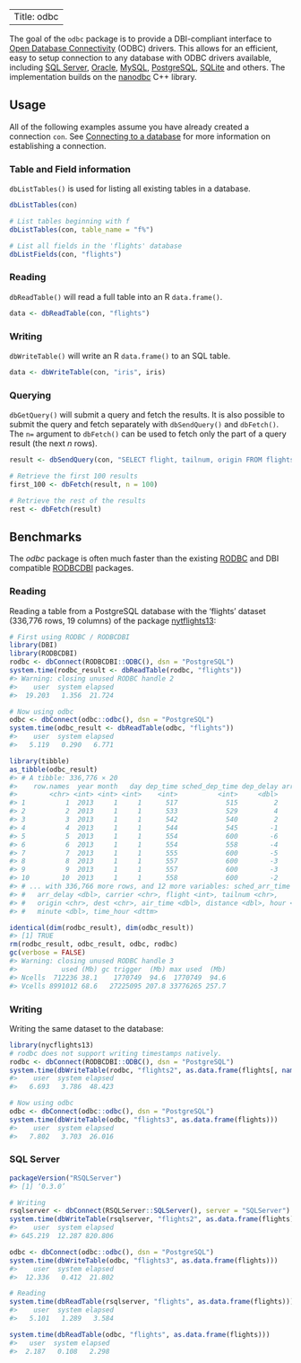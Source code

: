 
--- 
Title: odbc 
---

The goal of the `odbc` package is to provide a DBI-compliant interface to [Open Database Connectivity](https://msdn.microsoft.com/en-us/library/ms710252(v=vs.85).aspx) (ODBC) drivers. This allows for an efficient, easy to setup connection to any database with ODBC drivers available, including [SQL Server](https://www.microsoft.com/en-us/sql-server/), [Oracle](https://www.oracle.com/database), [MySQL](https://www.mysql.com/), [PostgreSQL](https://www.postgresql.org/), [SQLite](https://sqlite.org/) and others. The implementation builds on the [nanodbc](http://nanodbc.lexicalunit.com/) C++ library.

Usage
-----

All of the following examples assume you have already created a connection `con`. See [Connecting to a database](#connecting-to-a-database) for more information on establishing a connection.

### Table and Field information

`dbListTables()` is used for listing all existing tables in a database.

``` r
dbListTables(con)

# List tables beginning with f
dbListTables(con, table_name = "f%")

# List all fields in the 'flights' database
dbListFields(con, "flights")
```

### Reading

`dbReadTable()` will read a full table into an R `data.frame()`.

``` r
data <- dbReadTable(con, "flights")
```

### Writing

`dbWriteTable()` will write an R `data.frame()` to an SQL table.

``` r
data <- dbWriteTable(con, "iris", iris)
```

### Querying

`dbGetQuery()` will submit a query and fetch the results. It is also possible to submit the query and fetch separately with `dbSendQuery()` and `dbFetch()`. The `n=` argument to `dbFetch()` can be used to fetch only the part of a query result (the next *n* rows).

``` r
result <- dbSendQuery(con, "SELECT flight, tailnum, origin FROM flights ORDER BY origin")

# Retrieve the first 100 results
first_100 <- dbFetch(result, n = 100)

# Retrieve the rest of the results
rest <- dbFetch(result)
```

Benchmarks
----------

The *odbc* package is often much faster than the existing [RODBC](https://cran.r-project.org/package=RODBC) and DBI compatible [RODBCDBI](https://cran.r-project.org/package=RODBCDBI) packages.

### Reading

Reading a table from a PostgreSQL database with the 'flights' dataset (336,776 rows, 19 columns) of the package [nytflights13](https://github.com/hadley/nycflights13):

``` r
# First using RODBC / RODBCDBI
library(DBI)
library(RODBCDBI)
rodbc <- dbConnect(RODBCDBI::ODBC(), dsn = "PostgreSQL")
system.time(rodbc_result <- dbReadTable(rodbc, "flights"))
#> Warning: closing unused RODBC handle 2
#>    user  system elapsed 
#>  19.203   1.356  21.724

# Now using odbc
odbc <- dbConnect(odbc::odbc(), dsn = "PostgreSQL")
system.time(odbc_result <- dbReadTable(odbc, "flights"))
#>    user  system elapsed 
#>   5.119   0.290   6.771

library(tibble)
as_tibble(odbc_result)
#> # A tibble: 336,776 × 20
#>    row.names  year month   day dep_time sched_dep_time dep_delay arr_time
#>        <chr> <int> <int> <int>    <int>          <int>     <dbl>    <int>
#> 1          1  2013     1     1      517            515         2      830
#> 2          2  2013     1     1      533            529         4      850
#> 3          3  2013     1     1      542            540         2      923
#> 4          4  2013     1     1      544            545        -1     1004
#> 5          5  2013     1     1      554            600        -6      812
#> 6          6  2013     1     1      554            558        -4      740
#> 7          7  2013     1     1      555            600        -5      913
#> 8          8  2013     1     1      557            600        -3      709
#> 9          9  2013     1     1      557            600        -3      838
#> 10        10  2013     1     1      558            600        -2      753
#> # ... with 336,766 more rows, and 12 more variables: sched_arr_time <int>,
#> #   arr_delay <dbl>, carrier <chr>, flight <int>, tailnum <chr>,
#> #   origin <chr>, dest <chr>, air_time <dbl>, distance <dbl>, hour <dbl>,
#> #   minute <dbl>, time_hour <dttm>

identical(dim(rodbc_result), dim(odbc_result))
#> [1] TRUE
rm(rodbc_result, odbc_result, odbc, rodbc)
gc(verbose = FALSE)
#> Warning: closing unused RODBC handle 3
#>           used (Mb) gc trigger  (Mb) max used  (Mb)
#> Ncells  712236 38.1    1770749  94.6  1770749  94.6
#> Vcells 8991012 68.6   27225095 207.8 33776265 257.7
```

### Writing

Writing the same dataset to the database:

``` r
library(nycflights13)
# rodbc does not support writing timestamps natively.
rodbc <- dbConnect(RODBCDBI::ODBC(), dsn = "PostgreSQL")
system.time(dbWriteTable(rodbc, "flights2", as.data.frame(flights[, names(flights) != "time_hour"])))
#>    user  system elapsed 
#>   6.693   3.786  48.423

# Now using odbc
odbc <- dbConnect(odbc::odbc(), dsn = "PostgreSQL")
system.time(dbWriteTable(odbc, "flights3", as.data.frame(flights)))
#>    user  system elapsed 
#>   7.802   3.703  26.016
```

### SQL Server

``` r
packageVersion("RSQLServer")
#> [1] ‘0.3.0’

# Writing
rsqlserver <- dbConnect(RSQLServer::SQLServer(), server = "SQLServer")
system.time(dbWriteTable(rsqlserver, "flights2", as.data.frame(flights)))
#>    user  system elapsed
#> 645.219  12.287 820.806

odbc <- dbConnect(odbc::odbc(), dsn = "PostgreSQL")
system.time(dbWriteTable(odbc, "flights3", as.data.frame(flights)))
#>    user  system elapsed
#>  12.336   0.412  21.802

# Reading
system.time(dbReadTable(rsqlserver, "flights", as.data.frame(flights)))
#>    user  system elapsed
#>   5.101   1.289   3.584

system.time(dbReadTable(odbc, "flights", as.data.frame(flights)))
#>   user  system elapsed
#>  2.187   0.108   2.298
```
